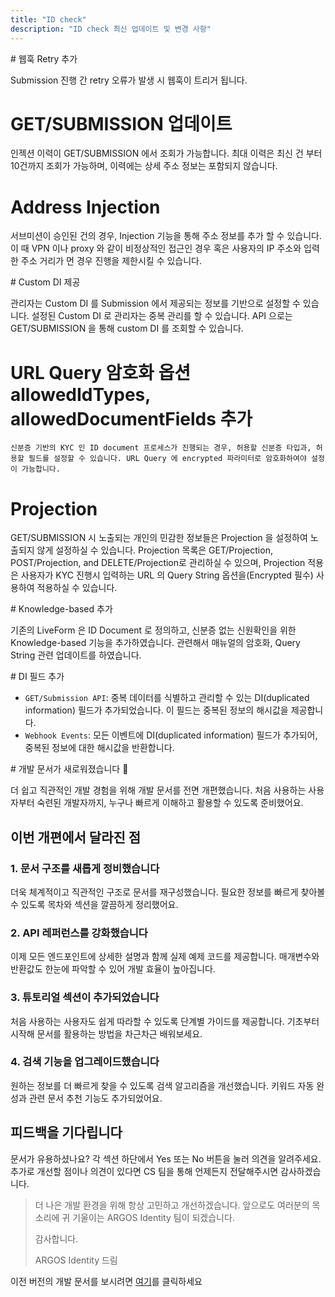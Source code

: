```yaml
---
title: "ID check"
description: "ID check 최신 업데이트 및 변경 사항"
---
```

<Update label="2025-05-14">
  # 웹훅 Retry 추가

  Submission 진행 간 retry 오류가 발생 시 웹훅이 트리거 됩니다.

  # GET/SUBMISSION 업데이트

  인젝션 이력이 GET/SUBMISSION 에서 조회가 가능합니다. 최대 이력은 최신 건 부터 10건까지 조회가 가능하며, 이력에는 상세 주소 정보는 포함되지 않습니다.
</Update>
<Update label="2025-05-13">
  # Address Injection
  서브미션이 승인된 건의 경우, Injection 기능을 통해 주소 정보를 추가 할 수 있습니다. 이 때 VPN 이나 proxy 와 같이 비정상적인 접근인 경우 혹은 사용자의 IP 주소와 입력한 주소 거리가 먼 경우 진행을 제한시킬 수 있습니다.
</Update>

<Update label="2025-05-08">
  # Custom DI 제공

  관리자는 Custom DI 를 Submission 에서 제공되는 정보를 기반으로 설정할 수 있습니다. 설정된 Custom DI 로 관리자는 중복 관리를 할 수 있습니다. API 으로는 GET/SUBMISSION 을 통해 custom DI 를 조회할 수 있습니다.

  # URL Query 암호화 옵션 allowedIdTypes, allowedDocumentFields 추가
    신분증 기반의 KYC 인 ID document 프로세스가 진행되는 경우, 허용할 신분증 타입과, 허용할 필드를 설정할 수 있습니다. URL Query 에 encrypted 파라미터로 암호화하여야 설정이 가능합니다.

  # Projection

  GET/SUBMISSION 시 노출되는 개인의 민감한 정보들은 Projection 을 설정하여 노출되지 않게 설정하실 수 있습니다. Projection 목록은 GET/Projection, POST/Projection, and DELETE/Projection로 관리하실 수 있으며, Projection 적용은 사용자가 KYC 진행시 입력하는 URL 의 Query String 옵션을(Encrypted 필수) 사용하여 적용하실 수 있습니다.

</Update>

<Update label="2025-03-27">
  # Knowledge-based 추가

  기존의 LiveForm 은 ID Document 로 정의하고, 신분증 없는 신원확인을 위한 Knowledge-based 기능을 추가하였습니다. 관련해서 매뉴얼의 암호화, Query String 관련 업데이트를 하였습니다.
</Update>

<Update label="2024-01-23">
  # DI 필드 추가

  - `GET/Submission API`: 중복 데이터를 식별하고 관리할 수 있는 DI(duplicated information) 필드가 추가되었습니다. 이 필드는 중복된 정보의 해시값을 제공합니다.
  - `Webhook Events`: 모든 이벤트에 DI(duplicated information) 필드가 추가되어, 중복된 정보에 대한 해시값을 반환합니다.
</Update>

<Update label="2024-12-16">
  # 개발 문서가 새로워졌습니다 🚀

  더 쉽고 직관적인 개발 경험을 위해 개발 문서를 전면 개편했습니다. 처음 사용하는 사용자부터 숙련된 개발자까지, 누구나 빠르게 이해하고 활용할 수 있도록 준비했어요.

  ## 이번 개편에서 달라진 점

  ### 1. 문서 구조를 새롭게 정비했습니다

  더욱 체계적이고 직관적인 구조로 문서를 재구성했습니다.
  필요한 정보를 빠르게 찾아볼 수 있도록 목차와 섹션을 깔끔하게 정리했어요.

  ### 2. API 레퍼런스를 강화했습니다

  이제 모든 엔드포인트에 상세한 설명과 함께 실제 예제 코드를 제공합니다.
  매개변수와 반환값도 한눈에 파악할 수 있어 개발 효율이 높아집니다.

  ### 3. 튜토리얼 섹션이 추가되었습니다

  처음 사용하는 사용자도 쉽게 따라할 수 있도록 단계별 가이드를 제공합니다.
  기초부터 시작해 문서를 활용하는 방법을 차근차근 배워보세요.

  ### 4. 검색 기능을 업그레이드했습니다

  원하는 정보를 더 빠르게 찾을 수 있도록 검색 알고리즘을 개선했습니다.
  키워드 자동 완성과 관련 문서 추천 기능도 추가되었어요.

  ## 피드백을 기다립니다

  문서가 유용하셨나요? 각 섹션 하단에서 Yes 또는 No 버튼을 눌러 의견을 알려주세요.
  추가로 개선할 점이나 의견이 있다면 CS 팀을 통해 언제든지 전달해주시면 감사하겠습니다.

  > 더 나은 개발 환경을 위해 항상 고민하고 개선하겠습니다.
  > 앞으로도 여러분의 목소리에 귀 기울이는 ARGOS Identity 팀이 되겠습니다.
  >
  > 감사합니다.
  >
  > ARGOS Identity 드림

  이전 버전의 개발 문서를 보시려면 [여기](https://argos-kyc.gitbook.io/client-guide-1/kr)를 클릭하세요
</Update>